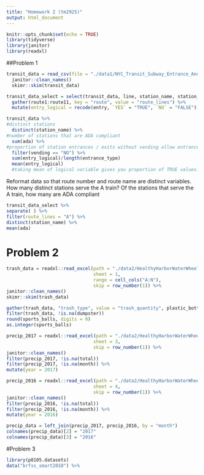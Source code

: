 ```yaml
---
title: "Homework 2 (tm2925)"
output: html_document
---
```


```r
knitr::opts_chunk$set(echo = TRUE)
library(tidyverse)
library(janitor)
library(readxl)
```

##Problem 1

```r
transit_data = read_csv(file = "./data1/NYC_Transit_Subway_Entrance_And_Exit_Data.csv") %>% 
  janitor::clean_names() 
  skimr::skim(transit_data)
```


```r
transit_data_select = select(transit_data, line, station_name, station_latitude, station_longitude, route1:route11, entry, vending, entrance_type, ada) %>% 
  gather(route1:route11, key = "route", value = "route_lines") %>% 
  mutate(entry_logical = recode(entry, `YES` = "TRUE", `NO` = "FALSE")) 
```

```r
transit_data %>% 
#distinct stations
  distinct(station_name) %>% 
#number of stations that are ADA compliant
  sum(ada) %>% 
#proportion of station entrances / exits without vending allow entrance
  filter(vending == "NO") %>% 
  sum(entry_logical)/length(entrance_type)
  mean(entry_logical)
  #taking mean of logical variable gives you proportion of TRUE values.
```

Reformat data so that route number and route name are distinct variables. How many distinct stations serve the A train? Of the stations that serve the A train, how many are ADA compliant
```r
transit_data_select %>% 
separate( ) %>% 
filter(route_lines = "A") %>% 
distinct(station_name) %>% 
mean(ada)
```


# Problem 2

```r
trash_data = readxl::read_excel(path = "./data2/HealthyHarborWaterWheelTotals2017-9-26.xlsx",
                                sheet = 1, 
                                range = cell_cols("A:N"),
                                skip = row_number(1)) %>% 
janitor::clean_names()
skimr::skim(trash_data) 

gather(trash_data, "trash_type", value = "trash_quantity", plastic_bottles:sports_balls) 
filter(trash_data, !is.na(dumpster)) 
round(sports_balls, digits = 0)
as.integer(sports_balls)
```

```r
precip_2017 = readxl::read_excel(path = "./data2/HealthyHarborWaterWheelTotals2017-9-26.xlsx",
                                sheet = 3,
                                skip = row_number(1)) %>% 
janitor::clean_names()
filter(precip_2017, !is.na(total)) 
filter(precip_2017, !is.na(month)) %>% 
mutate(year = 2017)

precip_2016 = readxl::read_excel(path = "./data2/HealthyHarborWaterWheelTotals2017-9-26.xlsx",
                                sheet = 4,
                                skip = row_number(1)) %>% 
janitor::clean_names()
filter(precip_2016, !is.na(total)) 
filter(precip_2016, !is.na(month)) %>% 
mutate(year = 2016)

precip_data = left_join(precip_2017, precip_2016, by = "month")
colnames(precip_data)[2] = "2017"
colnames(precip_data)[3] = "2016"
```

#Problem 3

```r
library(p8105.datasets)
data("brfss_smart2010") %>% 





```










